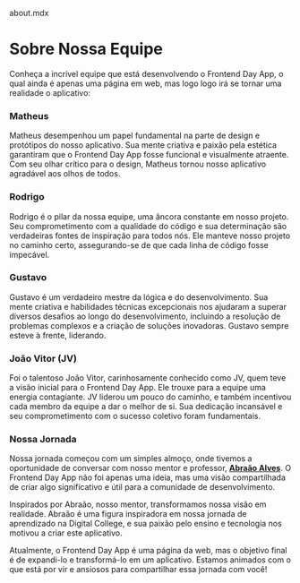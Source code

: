 about.mdx

# Sobre Nossa Equipe

Conheça a incrível equipe que está desenvolvendo o Frontend Day App, o qual ainda
é apenas uma página em web, mas logo logo irá se tornar uma realidade o aplicativo:

### <Link href="https://github.com/teusgomes" target="_blank">**Matheus**</Link>

Matheus desempenhou um papel fundamental na parte de design e protótipos do nosso aplicativo. Sua mente criativa e paixão pela estética garantiram que o Frontend Day App fosse funcional e visualmente atraente. Com seu olhar crítico para o design, Matheus tornou nosso aplicativo agradável aos olhos de todos.

### <Link href="https://github.com/RodrigoNet0" target="_blank">**Rodrigo**</Link>

Rodrigo é o pilar da nossa equipe, uma âncora constante em nosso projeto. Seu comprometimento com a qualidade do código e sua determinação são verdadeiras fontes de inspiração para todos nós. Ele manteve nosso projeto no caminho certo, assegurando-se de que cada linha de código fosse impecável.

### <Link href="https://github.com/Gustavo-S-Nascimento" target="_blank">**Gustavo**</Link>

Gustavo é um verdadeiro mestre da lógica e do desenvolvimento. Sua mente criativa e habilidades técnicas excepcionais nos ajudaram a superar diversos desafios ao longo do desenvolvimento, incluindo a resolução de problemas complexos e a criação de soluções inovadoras. Gustavo sempre esteve à frente, liderando.

### <Link href="https://github.com/jv-farias" target="_blank">**João Vitor (JV)**</Link>

Foi o talentoso João Vitor, carinhosamente conhecido como JV, quem teve a visão inicial para o Frontend Day App. Ele trouxe para a equipe uma energia contagiante. JV liderou um pouco do caminho, e também incentivou cada membro da equipe a dar o melhor de si. Sua dedicação incansável e seu comprometimento com o sucesso coletivo foram fundamentais.

### Nossa Jornada

Nossa jornada começou com um simples almoço, onde tivemos a oportunidade de conversar com nosso mentor e professor, [**Abraão Alves**](https://github.com/abraaoalves). O Frontend Day App não foi apenas uma ideia, mas uma visão compartilhada de criar algo significativo e útil para a comunidade de desenvolvimento.

Inspirados por Abraão, nosso mentor, transformamos nossa visão em realidade. Abraão é uma figura inspiradora em nossa jornada de aprendizado na Digital College, e sua paixão pelo ensino e tecnologia nos motivou a criar este aplicativo.

Atualmente, o Frontend Day App é uma página da web, mas o objetivo final é de expandi-lo e transformá-lo em um aplicativo. Estamos animados com o que está por vir e ansiosos para compartilhar essa jornada com você!
